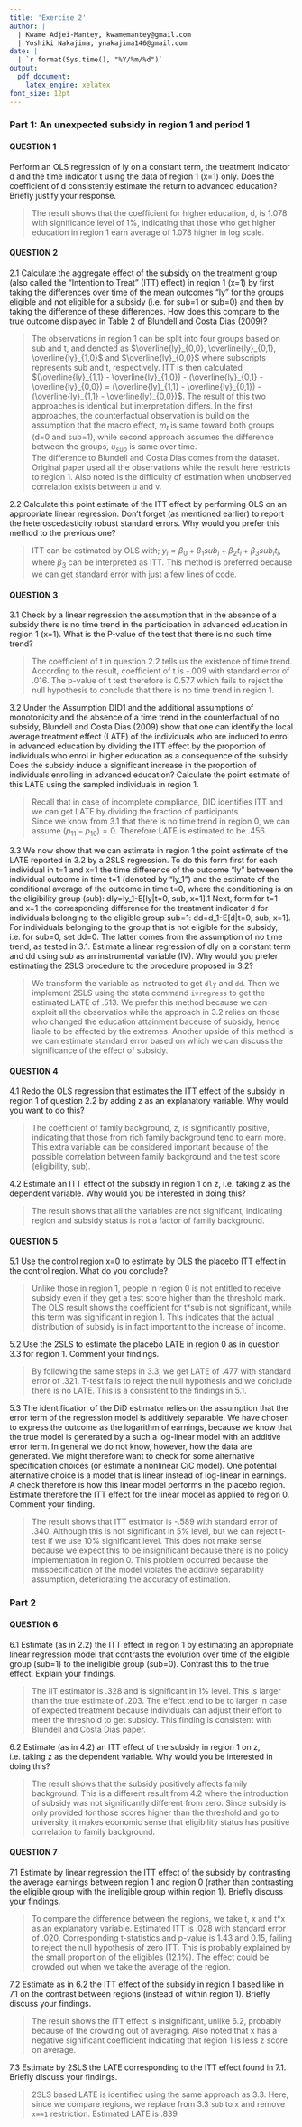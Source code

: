 ```yaml
---
title: 'Exercise 2'
author: | 
  | Kwame Adjei-Mantey, kwamemantey@gmail.com
  | Yoshiki Nakajima, ynakajima146@gmail.com
date: |
  | `r format(Sys.time(), "%Y/%m/%d")`
output:
  pdf_document:
    latex_engine: xelatex
font_size: 12pt
---
```


### Part 1: An unexpected subsidy in region 1 and period 1  

#### QUESTION 1
Perform an OLS regression of ly on a constant term, the treatment indicator d and the time indicator t using the data of region 1 (x=1) only. Does the coefficient of d consistently estimate the return to advanced education? Briefly justify your response.  

> The result shows that the coefficient for higher education, d, is 1.078 with significance level of 1%, indicating that those who get higher education in region 1 earn average of 1.078 higher in log scale.  

#### QUESTION 2  

2.1 Calculate the aggregate effect of the subsidy on the treatment group (also called the “Intention to Treat” (ITT) effect) in region 1 (x=1) by first taking the differences over time of the mean outcomes “ly” for the groups eligible and not eligible for a subsidy (i.e. for sub=1 or sub=0) and then by taking the difference of these differences. How does this compare to the true outcome displayed in Table 2 of Blundell and Costa Dias (2009)?  

> The observations in region 1 can be split into four groups based on sub and t, and denoted as $\overline{ly}_{0,0}, \overline{ly}_{0,1}, \overline{ly}_{1,0}$ and $\overline{ly}_{0,0}$ where subscripts represents sub and t, respectively. ITT is then calculated $(\overline{ly}_{1,1} - \overline{ly}_{1,0}) - (\overline{ly}_{0,1} - \overline{ly}_{0,0}) = (\overline{ly}_{1,1} - \overline{ly}_{0,1}) - (\overline{ly}_{1,1} - \overline{ly}_{0,0})$. The result of this two approaches is identical but interpretation differs. In the first approaches, the counterfactual observation is build on the assumption that the macro effect, $m_t$ is same toward both groups (d=0 and sub=1), while second approach assumes the difference between the groups, $u_{sub}$ is same over time.  
The difference to Blundell and Costa Dias comes from the dataset. Original paper used all the observations while the result here restricts to region 1. Also noted is the difficulty of estimation when unobserved correlation exists  between u and v.  

2.2 Calculate this point estimate of the ITT effect by performing OLS on an appropriate linear regression. Don’t forget (as mentioned earlier) to report the heteroscedasticity robust standard errors. Why would you prefer this method to the previous one?  

> ITT can be estimated by OLS with; $y_i= \beta_0 + \beta_1 sub_i + \beta_2 t_i + \beta_3  sub_i t_i$, where $\beta_3$ can be interpreted as ITT. This method is preferred because we can get standard error with just a few lines of code.  

#### QUESTION 3  
3.1 Check by a linear regression the assumption that in the absence of a subsidy there is no time trend in the participation in advanced education in region 1 (x=1). What is the P-value of the test that there is no such time trend?  

>The coefficient of t in question 2.2 tells us the existence of time trend. According to the result, coefficient of t is -.009 with standard error of .016. The p-value of t test therefore is 0.577 which fails to reject the null hypothesis to conclude that there is no time trend in region 1.  

3.2 Under the Assumption DID1 and the additional assumptions of monotonicity and the absence of a time trend in the counterfactual of no subsidy, Blundell and Costa Dias (2009) show that one can identify the local average treatment effect (LATE) of the individuals who are induced to enrol in advanced education by dividing the ITT effect by the proportion of individuals who enrol in higher education as a consequence of the subsidy. Does the subsidy induce a significant increase in the proportion of individuals enrolling in advanced education? Calculate the point estimate of this LATE using the sampled individuals in region 1.  

> Recall that in case of incomplete compliance, DID identifies ITT and we can get LATE by dividing the fraction of participants  
\begin{align*}
  \text{LATE}= \frac{E[\hat{\alpha}^\text{DID}]}{(p_{11} - p_{10})-(p_{01} - p_{00})} 
\end{align*}
Since we know from 3.1 that there is no time trend in region 0, we can assume $(p_{11} - p_{10}) = 0$. Therefore LATE is estimated to be .456.


3.3 We now show that we can estimate in region 1 the point estimate of the LATE reported in 3.2 by a 2SLS regression. To do this form first for each individual in t=1 and x=1 the time difference of the outcome “ly” between the individual outcome in time t=1 (denoted by “ly_1”) and the estimate of the conditional average of the outcome in time t=0, where the conditioning is on the eligibility group (sub): dly=ly_1-E[ly|t=0, sub, x=1].1 Next, form for t=1 and x=1 the corresponding difference for the treatment indicator d for individuals belonging to the eligible group sub=1: dd=d_1-E[d|t=0, sub, x=1]. For individuals belonging to the group that is not eligible for the subsidy, i.e. for sub=0, set dd=0. The latter comes from the assumption of no time trend, as tested in 3.1. Estimate a linear regression of dly on a constant term and dd using sub as an instrumental variable (IV). Why would you prefer estimating the 2SLS procedure to the procedure proposed in 3.2?  

> We transform the variable as instructed to get `dly` and `dd`. Then we implement 2SLS using the stata command `ivregress` to get the estimated LATE of .513. We prefer this method because we can exploit all the observatios while the approach in 3.2 relies on those who changed the education attainment baceuse of subsidy, hence liable to be affected by the extremes. Another upside of this method is we can estimate standard error based on which we can discuss the significance of the effect of subsidy.  


#### QUESTION 4  

4.1 Redo the OLS regression that estimates the ITT effect of the subsidy in region 1 of question 2.2 by
adding z as an explanatory variable. Why would you want to do this?  

> The coefficient of family background, z, is significantly positive, indicating that those from rich family background tend to earn more. This extra variable can be considered important because of the possible correlation between family background and the test score (eligibility, sub).  

4.2 Estimate an ITT effect of the subsidy in region 1 on z, i.e. taking z as the dependent variable. Why
would you be interested in doing this?  

> The result shows that all the variables are not significant, indicating region and subsidy status is not a factor of family background.  

#### QUESTION 5  
5.1 Use the control region x=0 to estimate by OLS the placebo ITT effect in the control region. What do you conclude?  

> Unlike those in region 1, people in region 0 is not entitled to receive subsidy even if they get a test score higher than the threshold mark. The OLS result shows the coefficient for t*sub is not significant, while this term was significant in region 1. This indicates that the actual distribution of subsidy is in fact important to the increase of income.  

5.2 Use the 2SLS to estimate the placebo LATE in region 0 as in question 3.3 for region 1. Comment your findings.  

> By following the same steps in 3.3, we get LATE of .477 with standard error of .321. T-test fails to reject the null hypothesis and we conclude there is no LATE. This is a consistent to the findings in 5.1.  

5.3 The identification of the DiD estimator relies on the assumption that the error term of the regression model is additively separable. We have chosen to express the outcome as the logarithm of earnings, because we know that the true model is generated by a such a log-linear model with an additive error term. In general we do not know, however, how the data are generated. We might therefore want to check for some alternative specification choices (or estimate a nonlinear CiC model). One potential alternative choice is a model that is linear instead of log-linear in earnings. A check therefore is how this linear model performs in the placebo region. Estimate therefore the ITT effect for the linear model as applied to region 0. Comment your finding.  

> The result shows that ITT estimator is -.589 with standard error of .340. Although this is not significant in 5% level, but we can reject t-test if we use 10% significant level. This does not make sense because we expect this to be insignificant because there is no policy implementation in region 0. This problem occurred because the misspecification of the model violates the additive separability assumption, deteriorating the accuracy of estimation.  

### Part 2  

#### QUESTION 6  

6.1 Estimate (as in 2.2) the ITT effect in region 1 by estimating an appropriate linear regression model that contrasts the evolution over time of the eligible group (sub=1) to the ineligible group (sub=0). Contrast this to the true effect. Explain your findings.  

> The IIT estimator is .328 and is significant in 1% level. This is larger than the true estimate of .203. The effect tend to be to larger in case of expected treatment because individuals can adjust their effort to meet the threshold to get subsidy. This finding is consistent with Blundell and Costa Dias paper.  

6.2 Estimate (as in 4.2) an ITT effect of the subsidy in region 1 on z, i.e. taking z as the dependent variable. Why would you be interested in doing this?  

> The result shows that the subsidy positively affects family background. This is a different result from 4.2 where the introduction of subsidy was not significantly different from zero. Since subsidy is only provided for those scores higher than the threshold and go to university, it makes economic sense that eligibility status has positive correlation to family background.  

#### QUESTION 7  
7.1 Estimate by linear regression the ITT effect of the subsidy by contrasting the average earnings between region 1 and region 0 (rather than contrasting the eligible group with the ineligible group within region 1). Briefly discuss your findings.  

> To compare the difference between the regions, we take t, x and t*x as an explanatory variable. Estimated ITT is .028 with standard error of .020. Corresponding t-statistics and p-value is 1.43 and 0.15, failing to reject the null hypothesis of zero ITT. This is probably explained by the small proportion of the eligibles (12.1%). The effect could be crowded out when we take the average of the region.  

7.2 Estimate as in 6.2 the ITT effect of the subsidy in region 1 based like in 7.1 on the contrast between regions (instead of within region 1). Briefly discuss your findings.  

> The result shows the ITT effect is insignificant, unlike 6.2, probably because of the crowding out of averaging. Also noted that x has a negative significant coefficient indicating that region 1 is less z score on average.  

7.3 Estimate by 2SLS the LATE corresponding to the ITT effect found in 7.1. Briefly discuss your findings.  

> 2SLS based LATE is identified using the same approach as 3.3. Here, since we compare regions, we replace from 3.3 `sub` to `x` and remove `x==1` restriction. Estimated LATE is .839
